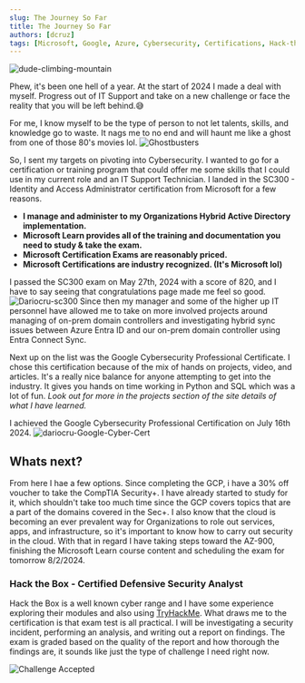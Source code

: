 ```yaml
---
slug: The Journey So Far
title: The Journey So Far
authors: [dcruz]
tags: [Microsoft, Google, Azure, Cybersecurity, Certifications, Hack-the-box]
---
```


![dude-climbing-mountain](dude-climbing-mountain.webp)

Phew, it's been one hell of a year. At the start of 2024 I made a deal with myself. Progress out of IT Support and take on a new challenge or face the reality that you will be left behind.😅

For me, I know myself to be the type of person to not let talents, skills, and knowledge go to waste. It nags me to no end and will haunt me like a ghost from one of those 80's movies lol.
![Ghostbusters](ghostbusters.jpg)

So, I sent my targets on pivoting into Cybersecurity. I wanted to go for a certification or training program that could offer me some skills that I could use in my current role and an IT Support Technician. I landed in the SC300 - Identity and Access Administrator certification from Microsoft for a few reasons.
- **I manage and administer to my Organizations Hybrid Active Directory implementation.**
- **Microsoft Learn provides all of the training and documentation you need to study & take the exam.**
- **Microsoft Certification Exams are reasonably priced.** 
- **Microsoft Certifications are industry recognized. (It's Microsoft lol)**

I passed the SC300 exam on May 27th, 2024 with a score of 820, and I have to say seeing that congratulations page made me feel so good.
![Dariocru-sc300](dariocru-ms-sc300.png)
Since then my manager and some of the higher up IT personnel have allowed me to take on more involved projects around managing of on-prem domain controllers and investigating hybrid sync issues between Azure Entra ID and our on-prem domain controller using Entra Connect Sync.

Next up on the list was the Google Cybersecurity Professional Certificate. I chose this certification because of the mix of hands on projects, video, and articles. It's a really nice balance for anyone attempting to get into the industry. It gives you hands on time working in Python and SQL which was a lot of fun. *Look out for more in the projects section of the site details of what I have learned.*

I achieved the Google Cybersecurity Professional Certification on July 16th 2024. 
![dariocru-Google-Cyber-Cert](dariocru-google-cyber.jpeg)

## Whats next?
From here I hae a few options. Since completing the GCP, i have a 30% off voucher to take the CompTIA Security+. I have already started to study for it, which shouldn't take too much time since the GCP covers topics that are a part of the domains covered in the Sec+. I also know that the cloud is becoming an ever prevalent way for Organizations to role out services, apps, and infrastructure, so it's important to know how to carry out security in the cloud. With that in regard I have taking steps toward the AZ-900, finishing the Microsoft Learn course content and scheduling the exam for tomorrow 8/2/2024. 

### Hack the Box - Certified Defensive Security Analyst
Hack the Box is a well known cyber range and I have some experience exploring their modules and also using [TryHackMe](https://tryhackme.com). What draws me to the certification is that exam test is all practical. I will be investigating a security incident, performing an analysis, and writing out a report on findings. The exam is graded based on the quality of the report and how thorough the findings are, it sounds like just the type of challenge I need right now. 

![Challenge Accepted](challenge-accepted.webp)
